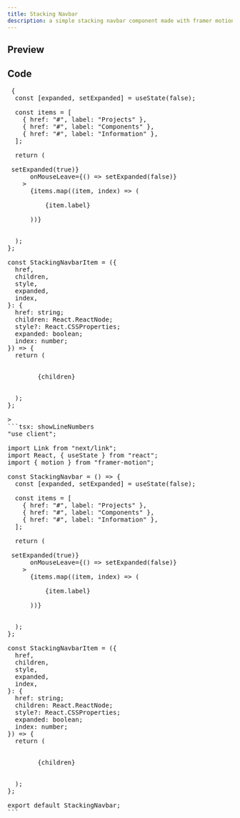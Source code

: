 ```yaml
---
title: Stacking Navbar
description: a simple stacking navbar component made with framer motion and tailwind css.
---
```


## Preview

<Preview>
  <StackingNavbar />
</Preview>

## Code

<Pre
  raw={`"use client";


const StackingNavbar = () => {
  const [expanded, setExpanded] = useState(false);

  const items = [
    { href: "#", label: "Projects" },
    { href: "#", label: "Components" },
    { href: "#", label: "Information" },
  ];

  return (
    <div
      className="flex items-center gap-x-2"
      onMouseEnter={() => setExpanded(true)}
      onMouseLeave={() => setExpanded(false)}
    >
      {items.map((item, index) => (
        <StackingNavbarItem
          href={item.href}
          expanded={expanded}
          key={index}
          index={index}
        >
          {item.label}
        </StackingNavbarItem>
      ))}
    </div>
  );
};

const StackingNavbarItem = ({
  href,
  children,
  style,
  expanded,
  index,
}: {
  href: string;
  children: React.ReactNode;
  style?: React.CSSProperties;
  expanded: boolean;
  index: number;
}) => {
  return (
    <motion.div
      initial={{ x: -100 * index }}
      animate={{ x: expanded ? 0 : -100 * index }}
      transition={{
        duration: 0.6,
        ease: "circInOut",
        delay: 0.1 * index,
        type: "spring",
      }}
      style={{ zIndex: 100 - index }}
    >
      <Link
        className="flex items-center text-sm px-5 py-3 rounded-3xl bg-[#b0aaaa1a] no-underline text-black backdrop-blur-lg hover:bg-black hover:text-white transition-colors duration-300 ease-in-out"
        href={href}
        style={style}
      >
        {children}
      </Link>
    </motion.div>
  );
};

>
```tsx: showLineNumbers
"use client";

import Link from "next/link";
import React, { useState } from "react";
import { motion } from "framer-motion";

const StackingNavbar = () => {
  const [expanded, setExpanded] = useState(false);

  const items = [
    { href: "#", label: "Projects" },
    { href: "#", label: "Components" },
    { href: "#", label: "Information" },
  ];

  return (
    <div
      className="flex items-center gap-x-2"
      onMouseEnter={() => setExpanded(true)}
      onMouseLeave={() => setExpanded(false)}
    >
      {items.map((item, index) => (
        <StackingNavbarItem
          href={item.href}
          expanded={expanded}
          key={index}
          index={index}
        >
          {item.label}
        </StackingNavbarItem>
      ))}
    </div>
  );
};

const StackingNavbarItem = ({
  href,
  children,
  style,
  expanded,
  index,
}: {
  href: string;
  children: React.ReactNode;
  style?: React.CSSProperties;
  expanded: boolean;
  index: number;
}) => {
  return (
    <motion.div
      initial={{ x: -100 * index }}
      animate={{ x: expanded ? 0 : -100 * index }}
      transition={{
        duration: 0.6,
        ease: "circInOut",
        delay: 0.1 * index,
        type: "spring",
      }}
      style={{ zIndex: 100 - index }}
    >
      <Link
        className="flex items-center text-sm px-5 py-3 rounded-3xl bg-[#b0aaaa1a] no-underline text-black backdrop-blur-lg hover:bg-black hover:text-white transition-colors duration-300 ease-in-out"
        href={href}
        style={style}
      >
        {children}
      </Link>
    </motion.div>
  );
};

export default StackingNavbar;
```
</Pre>
